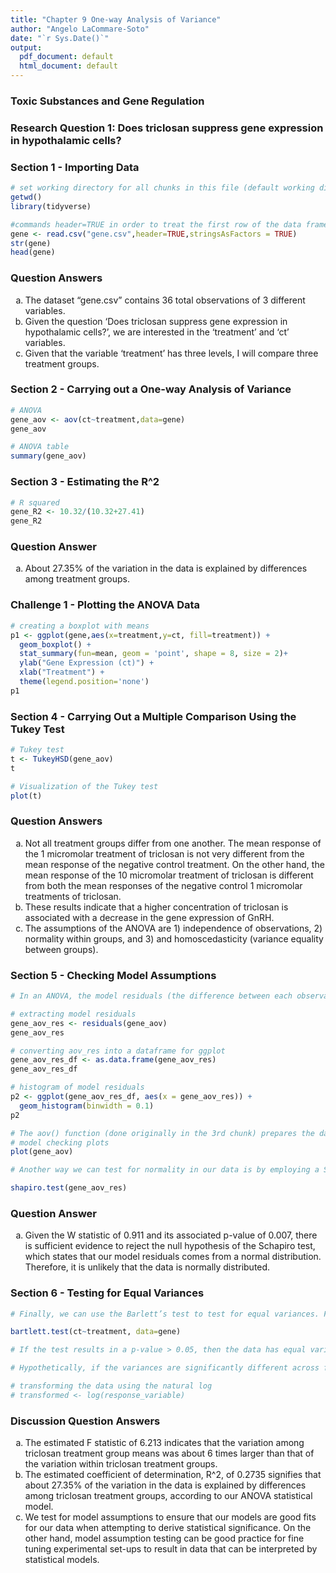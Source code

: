 ```yaml
---
title: "Chapter 9 One-way Analysis of Variance"
author: "Angelo LaCommare-Soto"
date: "`r Sys.Date()`"
output:
  pdf_document: default
  html_document: default
---
```


### Toxic Substances and Gene Regulation

### Research Question 1: Does triclosan suppress gene expression in hypothalamic cells?

### Section 1 - Importing Data

```r
# set working directory for all chunks in this file (default working directory is wherever Rmd file is)
getwd()
library(tidyverse)
```

```r
#commands header=TRUE in order to treat the first row of the data frame as a header and stringsAsFactors=TRUE to indicate that strings in the data frame should be treated as factor variables
gene <- read.csv("gene.csv",header=TRUE,stringsAsFactors = TRUE)
str(gene)
head(gene)
```

### Question Answers 
a. The dataset "gene.csv" contains 36 total observations of 3 different variables.
b. Given the question 'Does triclosan suppress gene expression in hypothalamic cells?', we are interested in the 'treatment' and 'ct' variables.
c. Given that the variable 'treatment' has three levels, I will compare three treatment groups.

### Section 2 - Carrying out a One-way Analysis of Variance

```r
# ANOVA
gene_aov <- aov(ct~treatment,data=gene)
gene_aov

# ANOVA table
summary(gene_aov)
```

### Section 3 - Estimating the R^2

```r
# R squared
gene_R2 <- 10.32/(10.32+27.41)
gene_R2
```

### Question Answer
a. About 27.35% of the variation in the data is explained by differences among treatment groups.

### Challenge 1 - Plotting the ANOVA Data

```r
# creating a boxplot with means
p1 <- ggplot(gene,aes(x=treatment,y=ct, fill=treatment)) +
  geom_boxplot() +
  stat_summary(fun=mean, geom = 'point', shape = 8, size = 2)+
  ylab("Gene Expression (ct)") +
  xlab("Treatment") +
  theme(legend.position='none')
p1
```

### Section 4 - Carrying Out a Multiple Comparison Using the Tukey Test

```r
# Tukey test
t <- TukeyHSD(gene_aov)
t

# Visualization of the Tukey test
plot(t)
```

### Question Answers
a. Not all treatment groups differ from one another. The mean response of the 1 micromolar treatment of triclosan is not very different from the mean response of the negative control treatment. On the other hand, the mean response of the 10 micromolar treatment of triclosan is different from both the mean responses of the negative control  1 micromolar treatments of triclosan.
b. These results indicate that a higher concentration of triclosan is associated with a decrease in the gene expression of GnRH.
c. The assumptions of the ANOVA are 1) independence of observations, 2) normality within groups, and 3) and homoscedasticity (variance equality between groups).

### Section 5 - Checking Model Assumptions

```r
# In an ANOVA, the model residuals (the difference between each observation and the mean value) should be normally distributed

# extracting model residuals
gene_aov_res <- residuals(gene_aov)
gene_aov_res

# converting aov_res into a dataframe for ggplot
gene_aov_res_df <- as.data.frame(gene_aov_res)
gene_aov_res_df

# histogram of model residuals
p2 <- ggplot(gene_aov_res_df, aes(x = gene_aov_res)) +
  geom_histogram(binwidth = 0.1)
p2
```

```r
# The aov() function (done originally in the 3rd chunk) prepares the data for model checking plots: a plot of residuals vs fitted values, a Q-Q plot, a scale-location plot, and a constant-leverage plot.
# model checking plots
plot(gene_aov)
```

```r
# Another way we can test for normality in our data is by employing a Shapiro test. In this test, the null hypothesis states that our model residuals comes from a normal distribution. For this, we can use shapiro.test()

shapiro.test(gene_aov_res)
```

### Question Answer
a. Given the W statistic of 0.911 and its associated p-value of 0.007, there is sufficient evidence to reject the null hypothesis of the Schapiro test, which states that our model residuals comes from a normal distribution. Therefore, it is unlikely that the data is normally distributed.\

### Section 6 - Testing for Equal Variances

```r
# Finally, we can use the Barlett’s test to test for equal variances. For this, we will use the function bartlett.test(). The first argument of the function is the response variable, followed by the explanatory variable (factor)

bartlett.test(ct~treatment, data=gene)

# If the test results in a p-value > 0.05, then the data has equal variance (no difference in variance across factors) 
```

```r
# Hypothetically, if the variances are significantly different across factors, then the we have to transform the data. Transforming data means applying some mathematical expression to the response variable in an attempt to meet the assumptions for the ANOVA. You can use the following general command

# transforming the data using the natural log
# transformed <- log(response_variable)  
```

### Discussion Question Answers
a. The estimated F statistic of 6.213 indicates that the variation among triclosan treatment group means was about 6 times larger than that of the variation within triclosan treatment groups.
b. The estimated coefficient of determination, R^2, of 0.2735 signifies that about 27.35% of the variation in the data is explained by differences among triclosan treatment groups, according to our ANOVA statistical model.
c. We test for model assumptions to ensure that our models are good fits for our data when attempting to derive statistical significance. On the other hand, model assumption testing can be good practice for fine tuning experimental set-ups to result in data that can be interpreted by statistical models.

